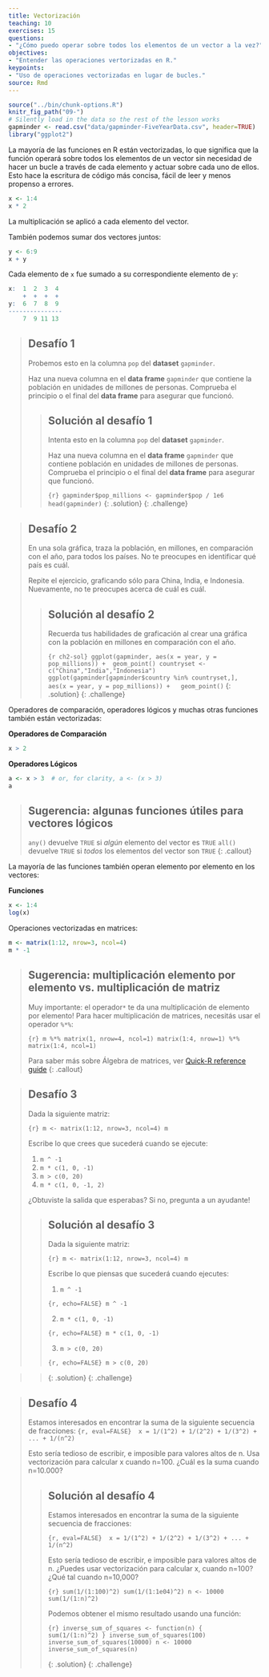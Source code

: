 ```yaml
---
title: Vectorización
teaching: 10
exercises: 15
questions:
- "¿Cómo puedo operar sobre todos los elementos de un vector a la vez?"
objectives:
- "Entender las operaciones vertorizadas en R."
keypoints:
- "Uso de operaciones vectorizadas en lugar de bucles."
source: Rmd
---
```

```r
source("../bin/chunk-options.R")
knitr_fig_path("09-")
# Silently load in the data so the rest of the lesson works
gapminder <- read.csv("data/gapminder-FiveYearData.csv", header=TRUE)
library("ggplot2")
```


La mayoría de las funciones en R están vectorizadas, lo que significa que la función
operará sobre todos los elementos de un vector sin necesidad de hacer un bucle a través
de cada elemento y actuar sobre cada uno de ellos. Esto hace la escritura de código más
concisa, fácil de leer y menos propenso a errores.

```r
x <- 1:4
x * 2
```

La multiplicación se aplicó a cada elemento del vector.

También podemos sumar dos vectores juntos:

```r
y <- 6:9
x + y
```

Cada elemento de `x` fue sumado a su correspondiente elemento de `y`:

```r
x:  1  2  3  4
    +  +  +  +
y:  6  7  8  9
---------------
    7  9 11 13
```

> ## Desafío 1
>
> Probemos esto en la columna `pop` del **dataset** `gapminder`.
>
> Haz una nueva columna en el **data frame** `gapminder` que
> contiene la población en unidades de millones de personas.
> Comprueba el principio o el final del **data frame** para asegurar
> que funcionó.
>
> > ## Solución al desafío 1
> >
> > Intenta esto en la columna `pop` del **dataset** `gapminder`.
> >
> > Haz una nueva columna en el **data frame** `gapminder` que
> > contiene población en unidades de millones de personas.
> > Comprueba el principio o el final del **data frame** para asegurar
> > que funcionó.
> >
> > ```{r}
> > gapminder$pop_millions <- gapminder$pop / 1e6
> > head(gapminder)
> > ```
> {: .solution}
{: .challenge}


> ## Desafío 2
>
> En una sola gráfica, traza la población, en 
> millones, en comparación con el año, para todos los países. No te preocupes en
> identificar qué país es cuál.
>
> Repite el ejercicio, graficando sólo para China, India, e
> Indonesia. Nuevamente, no te preocupes acerca de cuál es cuál.
>
> > ## Solución al desafío 2
> >
> > Recuerda tus habilidades de graficación al crear una gráfica con la población en millones en comparación con el año.
> >
> > ```{r ch2-sol}
> > ggplot(gapminder, aes(x = year, y = pop_millions)) +
> >  geom_point()
> > countryset <- c("China","India","Indonesia")
> > ggplot(gapminder[gapminder$country %in% countryset,],
> >        aes(x = year, y = pop_millions)) +
> >   geom_point()
> > ```
> {: .solution}
{: .challenge}


Operadores de comparación, operadores lógicos y muchas otras funciones también están
vectorizadas:


**Operadores de Comparación**

```r
x > 2
```

**Operadores Lógicos**

```r
a <- x > 3  # or, for clarity, a <- (x > 3)
a
```

> ## Sugerencia: algunas funciones útiles para vectores lógicos
>
> `any()` devuelve `TRUE` si *algún* elemento del vector es `TRUE`
> `all()` devuelve `TRUE` si *todos* los elementos del vector son `TRUE`
{: .callout}

La mayoría de las funciones también operan elemento por elemento en los vectores:

**Funciones**

```r
x <- 1:4
log(x)
```

Operaciones vectorizadas en matrices:

```r
m <- matrix(1:12, nrow=3, ncol=4)
m * -1
```

> ## Sugerencia: multiplicación elemento por elemento vs. multiplicación de matriz
>
> Muy importante: el operador`*` te da una multiplicación de elemento por elemento!
> Para hacer multiplicación de matrices, necesitás usar el operador `%*%`:
>
> ```{r}
> m %*% matrix(1, nrow=4, ncol=1)
> matrix(1:4, nrow=1) %*% matrix(1:4, ncol=1)
> ```
>
> Para saber más sobre Álgebra de matrices, ver [Quick-R reference guide](http://www.statmethods.net/advstats/matrix.html)
{: .callout}


> ## Desafío 3
>
> Dada la siguiente matriz:
>
> ```{r}
> m <- matrix(1:12, nrow=3, ncol=4)
> m
> ```
>
> Escribe lo que crees que sucederá cuando se ejecute:
>
> 1. `m ^ -1`
> 2. `m * c(1, 0, -1)`
> 3. `m > c(0, 20)`
> 4. `m * c(1, 0, -1, 2)`
>
> ¿Obtuviste la salida que esperabas? Si no, pregunta a un ayudante!
>
> > ## Solución al desafío 3
> >
> > Dada la siguiente matriz:
> >
> > 
> > ```{r}
> > m <- matrix(1:12, nrow=3, ncol=4)
> > m
> > ```
> >
> >
> > Escribe lo que piensas que sucederá cuando ejecutes:
> >
> > 1. `m ^ -1`
> >
> > ```{r, echo=FALSE}
> > m ^ -1
> > ```
> >
> > 2. `m * c(1, 0, -1)`
> >
> > ```{r, echo=FALSE}
> > m * c(1, 0, -1)
> > ```
> >
> > 3. `m > c(0, 20)`
> >
> > ```{r, echo=FALSE}
> > m > c(0, 20)
> > ```

> >
> {: .solution}
{: .challenge}


> ## Desafío 4
>
> Estamos interesados en encontrar la suma de la 
> siguiente secuencia de fracciones:
>```{r, eval=FALSE}
>  x = 1/(1^2) + 1/(2^2) + 1/(3^2) + ... + 1/(n^2)
> ```
>
> Esto sería tedioso de escribir, e imposible para valores altos de 
> n. Usa vectorización para calcular x cuando n=100. ¿Cuál es la suma cuando
> n=10.000?
>
> > ##  Solución al desafío 4
> >
> > Estamos interesados en encontrar la suma de la
> > siguiente secuencia de fracciones:
> >
> > ```{r, eval=FALSE}
> >  x = 1/(1^2) + 1/(2^2) + 1/(3^2) + ... + 1/(n^2)
> > ```
> >
> > Esto sería tedioso de escribir, e imposible para
> > valores altos de n.
> > ¿Puedes usar vectorización para calcular x, cuando n=100?
> > ¿Qué tal cuando n=10,000?
> >
> > 
> > ```{r}
> > sum(1/(1:100)^2)
> > sum(1/(1:1e04)^2)
> > n <- 10000
> > sum(1/(1:n)^2)
> > ```
> >
> > Podemos obtener el mismo resultado usando una función:
> > 
> > ```{r}
> > inverse_sum_of_squares <- function(n) {
> >   sum(1/(1:n)^2)
> > }
> > inverse_sum_of_squares(100)
> > inverse_sum_of_squares(10000)
> > n <- 10000
> > inverse_sum_of_squares(n)
> > ```
> >
> {: .solution}
{: .challenge}
